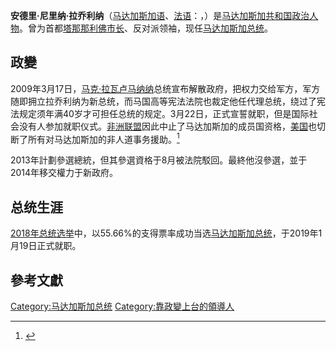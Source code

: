 {{Infobox officeholder
|name          = 安德里·拉乔利纳<br>{{lang|fr|Andry Rajoelina}}
|image         = Andry Rajoelina portrait UN.jpg
|office        = [[马达加斯加国家元首列表|马达加斯加总统]]
|term_start    = 2019年1月19日
|primeminister = {{le|克里斯蒂安·恩特赛|Christian Ntsay}}
|predecessor   = [[里武·拉库图沃|里武·拉库图沃]]（代理）
|primeminister1= {{le|蒙贾·鲁因代富|Monja Roindefo}}<br />{{le|厄热内·曼加拉扎|Eugène Mangalaza}}<br />{{le|塞西莱·马努鲁汉塔|Cécile Manorohanta}}{{small|（代理）}}<br />{{le|阿尔伯尔特·卡米莱·维塔尔|Albert Camille Vital}}<br />{{le|奥梅尔·贝里齐基|Omer Beriziky}}
|term_start1   = 2009年3月17日
|term_end1     = 2014年1月25日
|predecessor1  = [[马克·拉瓦卢马纳纳|马克·拉瓦卢马纳纳]]
|successor1    = [[埃里·拉乔纳里马曼皮亚尼纳|埃里·拉乔纳里马曼皮亚尼纳]]
|office2       = [[马达加斯加国家元首列表|马达加斯加最高权力过渡主席]]
|primeminister2= {{le|蒙贾·鲁因代富|Monja Roindefo}}<br />{{le|厄热内·曼加拉扎|Eugène Mangalaza}}<br />{{le|塞西莱·马努鲁汉塔|Cécile Manorohanta}}{{small|（代理）}}<br />{{le|阿尔伯尔特·卡米莱·维塔尔|Albert Camille Vital}}<br />{{le|奥梅尔·贝里齐基|Omer Beriziky}}
|term_start2   = 2009年3月17日
|term_end2     = 2014年1月25日
|predecessor2  = ''官职废止''
|successor2    = ''官职废止''
|birth_place   = {{MDG}}[[安齐拉贝|安齐拉贝]]
|birth_date    = {{birth date and age|1974|5|30|df=y}}
|death_date    = 
|death_place   = 
|party         = {{le|马达加斯加年轻人决心|Young Malagasies Determined}}
|spouse        = {{le|米娅莉·拉乔利纳|Mialy Rajoelina}}
|religion      = [[罗马天主教|罗马天主教]]<ref>{{cite web|title=Madagascar leader Andry Rajoelina meets Pope Francis|publisher=Africa Review|url=http://www.africareview.com/news/Madagascar-leader-Andry-Rajoelina-meets-Pope-Francis/979180-1760272-1o7n81z/index.html|date=2013-04-27|accessdate=2016-10-19|archive-date=2020-10-29|archive-url=https://web.archive.org/web/20201029051225/http://www.africareview.com/news/Madagascar-leader-Andry-Rajoelina-meets-Pope-Francis/979180-1760272-1o7n81z/index.html|dead-url=no}}</ref>
|website       = [http://www.andry-rajoelina.org/ www.andry-rajoelina.org]
}}
'''安德里·尼里纳·拉乔利纳'''（[[马达加斯加语|马达加斯加语]]、[[法语|法语]]：'''{{lang|fr|Andry Nirina Rajoelina}}'''，{{bd|1974年|5月30日|CatIdx=Rajoelina, Andry}}）是[[马达加斯加共和国|马达加斯加共和国]][[政治人物|政治人物]]。曾为首都[[塔那那利佛|塔那那利佛]][[市长|市长]]、反对派领袖，现任[[马达加斯加总统|马达加斯加总统]]。

== 政變 ==
2009年3月17日，[[马克·拉瓦卢马纳纳|马克·拉瓦卢马纳纳]]总统宣布解散政府，把权力交给军方，军方随即拥立拉乔利纳为新总统，而马国高等宪法法院也裁定他任代理总统，绕过了宪法规定须年满40岁才可担任总统的规定。3月22日，正式宣誓就职，但是国际社会没有人参加就职仪式。[[非洲联盟|非洲联盟]]因此中止了马达加斯加的成员国资格，[[美国|美国]]也切断了所有对马达加斯加的非人道事务援助。<ref>{{cite news | title=拉乔利纳宣誓就任马新总统 | date=Mar 22, 2009 | publisher= | url =http://www.voanews.com/chinese/n2009-03-22-voa1.cfm?rss=short%20story | work =VOA | pages = | accessdate = 2009-03-22 | language = }}</ref>

2013年計劃參選總統，但其參選資格于8月被法院駁回。最終他沒參選，並于2014年移交權力于新政府。

==总统生涯==
[[2018年马达加斯加总统选举|2018年总统选举]]中，以55.66%的支得票率成功当选[[马达加斯加总统|马达加斯加总统]]，于2019年1月19日正式就职。

== 參考文獻 ==
<div class="references-small">
<references />
</div> 

{{start box}}
{{s-off}}
{{s-before|[[马克·拉瓦卢马纳纳|马克·拉瓦卢马纳纳]]}}
{{s-title|[[马达加斯加总统|马达加斯加过渡政府总统]]|2009年3月17日－2014年1月25日}}
{{s-after|[[埃里·拉乔纳里马曼皮亚尼纳|埃里·拉乔纳里马曼皮亚尼纳]]
}}
{{end box}}

{{start box}}
{{s-off}}
{{s-before|[[里武·拉库图沃|里武·拉库图沃]]（代理）}}
{{s-title|[[马达加斯加总统|马达加斯加总统]]|2019年1月19日－}}
{{s-after|无（现任）
}}
{{end box}}

{{DEFAULTSORT:Rajoelina, Andry}}
[[Category:马达加斯加总统|Category:马达加斯加总统]]
[[Category:靠政變上台的領導人|Category:靠政變上台的領導人]]